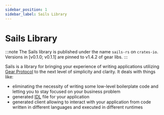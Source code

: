 ```yaml
---
sidebar_position: 1
sidebar_label: Sails Library
---
```


# Sails Library

:::note
The Sails library is published under the name `sails-rs` on `crates-io`.
Versions in [v0.1.0; v0.1.1] are pinned to v1.4.2 of gear libs.
:::

Sails is a library for bringing your experience of writing applications utilizing
[Gear Protocol](https://gear-tech.io/) to the next level of simplicity and
clarity. It deals with things like:
- eliminating
the necessity of writing some low-level boilerplate code and letting you to stay
focused on your business problem
- generated [IDL](https://en.wikipedia.org/wiki/Interface_description_language) file for
your application
- generated client allowing to interact with your application from code written in
different languages and executed in different runtimes